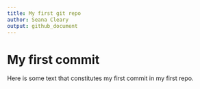 ```yaml
---
title: My first git repo
author: Seana Cleary
output: github_document
---
```


# My first commit

Here is some text that constitutes my first commit in my first repo.
